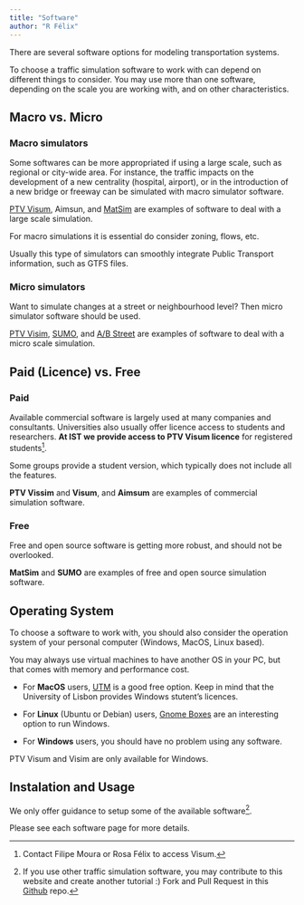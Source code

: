 ```yaml
---
title: "Software"
author: "R Félix"
---
```


There are several software options for modeling transportation systems.

To choose a traffic simulation software to work with can depend on different things to consider. You may use more than one software, depending on the scale you are working with, and on other characteristics.

## Macro vs. Micro

### Macro simulators

Some softwares can be more appropriated if using a large scale, such as regional or city-wide area. For instance, the traffic impacts on the development of a new centrality (hospital, airport), or in the introduction of a new bridge or freeway can be simulated with macro simulator software.

[PTV Visum](visum.qmd), Aimsun, and [MatSim](matsim.qmq) are examples of software to deal with a large scale simulation.

For macro simulations it is essential do consider zoning, flows, etc.

Usually this type of simulators can smoothly integrate Public Transport information, such as GTFS files.

### Micro simulators

Want to simulate changes at a street or neighbourhood level? Then micro simulator software should be used.

[PTV Visim](vissim.qmd), [SUMO](sumo.qmd), and [A/B Street](https://a-b-street.github.io/docs/software/abstreet.html) are examples of software to deal with a micro scale simulation.

## Paid (Licence) vs. Free

### Paid

Available commercial software is largely used at many companies and consultants. Universities also usually offer licence access to students and researchers. **At IST we provide access to PTV Visum licence** for registered students[^1].

[^1]: Contact Filipe Moura or Rosa Félix to access Visum.

Some groups provide a student version, which typically does not include all the features.

**PTV Vissim** and **Visum**, and **Aimsum** are examples of commercial simulation software.

### Free

Free and open source software is getting more robust, and should not be overlooked.

**MatSim** and **SUMO** are examples of free and open source simulation software.

## Operating System {#operating-system}

To choose a software to work with, you should also consider the operation system of your personal computer (Windows, MacOS, Linux based).

You may always use virtual machines to have another OS in your PC, but that comes with memory and performance cost.

-   For **MacOS** users, [UTM](https://getutm.app/) is a good free option. Keep in mind that the University of Lisbon provides Windows stutent's licences.

-   For **Linux** (Ubuntu or Debian) users, [Gnome Boxes](https://apps.gnome.org/Boxes/) are an interesting option to run Windows.

-   For **Windows** users, you should have no problem using any software.

PTV Visum and Visim are only available for Windows.

## Instalation and Usage

We only offer guidance to setup some of the available software[^2].

[^2]: If you use other traffic simulation software, you may contribute to this website and create another tutorial :) Fork and Pull Request in this [Github](https://github.com/U-Shift/Traffic-Simulation-Models) repo.

Please see each software page for more details.
